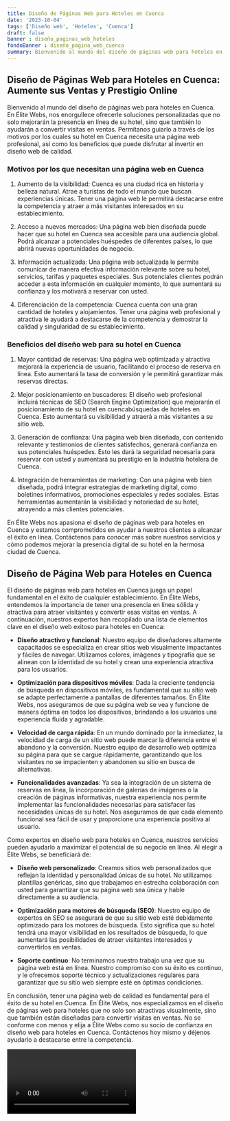 ```yaml
---
title: Diseño de Páginas Web para Hoteles en Cuenca
date: '2023-10-04'
tags: ['Diseño web', 'Hoteles', 'Cuenca']
draft: false
banner : diseño_paginas_web_hoteles
fondoBanner : diseño_pagina_web_cuenca
summary: Bienvenido al mundo del diseño de páginas web para hoteles en Cuenca. En Élite Webs, nos enorgullece ofrecerle soluciones personalizadas que no solo mejorarán la presencia en línea de su hotel, sino que también lo ayudarán a convertir visitas en ventas. Permítanos guiarlo a través de los motivos por los cuales su hotel en Cuenca necesita una página web profesional, así como los beneficios que puede disfrutar al invertir en diseño web de calidad.
---
```


## Diseño de Páginas Web para Hoteles en Cuenca: Aumente sus Ventas y Prestigio Online

Bienvenido al mundo del diseño de páginas web para hoteles en Cuenca. En Élite Webs, nos enorgullece ofrecerle soluciones personalizadas que no solo mejorarán la presencia en línea de su hotel, sino que también lo ayudarán a convertir visitas en ventas. Permítanos guiarlo a través de los motivos por los cuales su hotel en Cuenca necesita una página web profesional, así como los beneficios que puede disfrutar al invertir en diseño web de calidad.

### Motivos por los que necesitan una página web en Cuenca

1. Aumento de la visibilidad: Cuenca es una ciudad rica en historia y belleza natural. Atrae a turistas de todo el mundo que buscan experiencias únicas. Tener una página web le permitirá destacarse entre la competencia y atraer a más visitantes interesados en su establecimiento.

2. Acceso a nuevos mercados: Una página web bien diseñada puede hacer que su hotel en Cuenca sea accesible para una audiencia global. Podrá alcanzar a potenciales huéspedes de diferentes países, lo que abrirá nuevas oportunidades de negocio.

3. Información actualizada: Una página web actualizada le permite comunicar de manera efectiva información relevante sobre su hotel, servicios, tarifas y paquetes especiales. Sus potenciales clientes podrán acceder a esta información en cualquier momento, lo que aumentará su confianza y los motivará a reservar con usted.

4. Diferenciación de la competencia: Cuenca cuenta con una gran cantidad de hoteles y alojamientos. Tener una página web profesional y atractiva le ayudará a destacarse de la competencia y demostrar la calidad y singularidad de su establecimiento.

### Beneficios del diseño web para su hotel en Cuenca

1. Mayor cantidad de reservas: Una página web optimizada y atractiva mejorará la experiencia de usuario, facilitando el proceso de reserva en línea. Esto aumentará la tasa de conversión y le permitirá garantizar más reservas directas.

2. Mejor posicionamiento en buscadores: El diseño web profesional incluirá técnicas de SEO (Search Engine Optimization) que mejorarán el posicionamiento de su hotel en cuencabúsquedas de hoteles en Cuenca. Esto aumentará su visibilidad y atraerá a más visitantes a su sitio web.

3. Generación de confianza: Una página web bien diseñada, con contenido relevante y testimonios de clientes satisfechos, generará confianza en sus potenciales huéspedes. Esto les dará la seguridad necesaria para reservar con usted y aumentará su prestigio en la industria hotelera de Cuenca.

4. Integración de herramientas de marketing: Con una página web bien diseñada, podrá integrar estrategias de marketing digital, como boletines informativos, promociones especiales y redes sociales. Estas herramientas aumentarán la visibilidad y notoriedad de su hotel, atrayendo a más clientes potenciales.

En Élite Webs nos apasiona el diseño de páginas web para hoteles en Cuenca y estamos comprometidos en ayudar a nuestros clientes a alcanzar el éxito en línea. Contáctenos para conocer más sobre nuestros servicios y cómo podemos mejorar la presencia digital de su hotel en la hermosa ciudad de Cuenca.

<GifSeo />

<Cta />

## Diseño de Página Web para Hoteles en Cuenca

El diseño de páginas web para hoteles en Cuenca juega un papel fundamental en el éxito de cualquier establecimiento. En Élite Webs, entendemos la importancia de tener una presencia en línea sólida y atractiva para atraer visitantes y convertir esas visitas en ventas. A continuación, nuestros expertos han recopilado una lista de elementos clave en el diseño web exitoso para hoteles en Cuenca:

- **Diseño atractivo y funcional**: Nuestro equipo de diseñadores altamente capacitados se especializa en crear sitios web visualmente impactantes y fáciles de navegar. Utilizamos colores, imágenes y tipografía que se alinean con la identidad de su hotel y crean una experiencia atractiva para los usuarios.

- **Optimización para dispositivos móviles**: Dada la creciente tendencia de búsqueda en dispositivos móviles, es fundamental que su sitio web se adapte perfectamente a pantallas de diferentes tamaños. En Élite Webs, nos aseguramos de que su página web se vea y funcione de manera óptima en todos los dispositivos, brindando a los usuarios una experiencia fluida y agradable.

- **Velocidad de carga rápida**: En un mundo dominado por la inmediatez, la velocidad de carga de un sitio web puede marcar la diferencia entre el abandono y la conversión. Nuestro equipo de desarrollo web optimiza su página para que se cargue rápidamente, garantizando que los visitantes no se impacienten y abandonen su sitio en busca de alternativas.

- **Funcionalidades avanzadas**: Ya sea la integración de un sistema de reservas en línea, la incorporación de galerías de imágenes o la creación de páginas informativas, nuestra experiencia nos permite implementar las funcionalidades necesarias para satisfacer las necesidades únicas de su hotel. Nos aseguramos de que cada elemento funcional sea fácil de usar y proporcione una experiencia positiva al usuario.

Como expertos en diseño web para hoteles en Cuenca, nuestros servicios pueden ayudarlo a maximizar el potencial de su negocio en línea. Al elegir a Élite Webs, se beneficiará de:

- **Diseño web personalizado**: Creamos sitios web personalizados que reflejan la identidad y personalidad únicas de su hotel. No utilizamos plantillas genéricas, sino que trabajamos en estrecha colaboración con usted para garantizar que su página web sea única y hable directamente a su audiencia.

- **Optimización para motores de búsqueda (SEO)**: Nuestro equipo de expertos en SEO se asegurará de que su sitio web esté debidamente optimizado para los motores de búsqueda. Esto significa que su hotel tendrá una mayor visibilidad en los resultados de búsqueda, lo que aumentará las posibilidades de atraer visitantes interesados y convertirlos en ventas.

- **Soporte continuo**: No terminamos nuestro trabajo una vez que su página web está en línea. Nuestro compromiso con su éxito es continuo, y le ofrecemos soporte técnico y actualizaciones regulares para garantizar que su sitio web siempre esté en óptimas condiciones.

En conclusión, tener una página web de calidad es fundamental para el éxito de su hotel en Cuenca. En Élite Webs, nos especializamos en el diseño de páginas web para hoteles que no solo son atractivas visualmente, sino que también están diseñadas para convertir visitas en ventas. No se conforme con menos y elija a Élite Webs como su socio de confianza en diseño web para hoteles en Cuenca. Contáctenos hoy mismo y déjenos ayudarlo a destacarse entre la competencia.

<Video />

<CtaBot job='Hoteles' city='Cuenca'/>

<Gmaps query='Cuenca+españa+maps' />